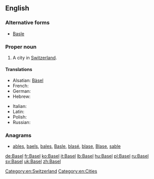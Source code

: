 ==English==

===Alternative forms===
* [[Basle]]

===Proper noun===
{{en-proper noun}}

# A city in [[Switzerland]].

====Translations====
{{trans-top|city in Switzerland}}
* Alsatian: [[Bàsel]]
* French: {{t+|fr|Bâle|f}}
* German: {{t+|de|Basel|n}}
* Hebrew: {{t-|he|באזל|tr=bazel}}
{{trans-mid}}
* Italian: {{t+|it|Basilea|f}}
* Latin: {{t-|la|Basilea|f}}
* Polish: {{t+|pl|Bazylea|f}}
* Russian: {{t-|ru|Базель|m|sc=Cyrl|tr=Bázɛlʹ|alt=Ба́зель}}
{{trans-bottom}}

[[Category:en:Switzerland]]
[[Category:en:Cities]]

===Anagrams===
* [[ables#English|ables]], [[baels#English|baels]], [[bales#English|bales]], [[Basle#English|Basle]], [[blasé#English|blasé]], [[blase#English|blase]], [[Blase#English|Blase]], [[sable#English|sable]]

[[de:Basel]]
[[fr:Basel]]
[[ko:Basel]]
[[it:Basel]]
[[lb:Basel]]
[[hu:Basel]]
[[pl:Basel]]
[[ru:Basel]]
[[sv:Basel]]
[[uk:Basel]]
[[zh:Basel]]